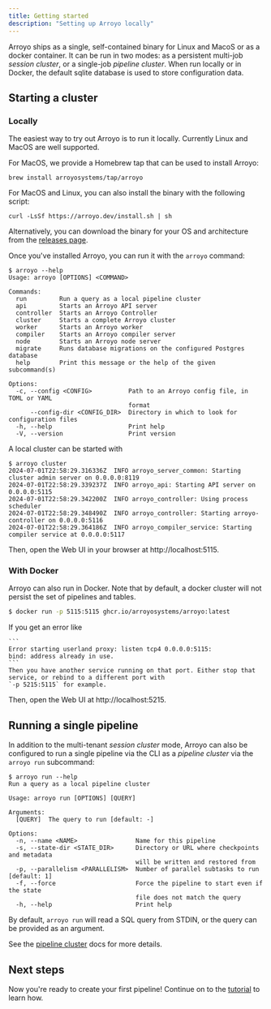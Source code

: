 ```yaml
---
title: Getting started
description: "Setting up Arroyo locally"
---
```


Arroyo ships as a single, self-contained binary for Linux and MacoS or as a docker container. It can be run in two
modes: as a persistent multi-job _session cluster_, or a single-job _pipeline cluster_. When run locally or in Docker,
the default sqlite database is used to store configuration data.

## Starting a cluster

### Locally

The easiest way to try out Arroyo is to run it locally. Currently Linux and MacOS are well supported.

For MacOS, we provide a Homebrew tap that can be used to install Arroyo:

```shellsession
brew install arroyosystems/tap/arroyo
```

For MacOS and Linux, you can also install the binary with the following script:

```shellsession
curl -LsSf https://arroyo.dev/install.sh | sh
```

Alternatively, you can download the binary for your OS and architecture from the
[releases page](https://github.com/arroyosystems/arroyo/releases).

Once you've installed Arroyo, you can run it with the `arroyo` command:

```shellsession
$ arroyo --help
Usage: arroyo [OPTIONS] <COMMAND>

Commands:
  run         Run a query as a local pipeline cluster
  api         Starts an Arroyo API server
  controller  Starts an Arroyo Controller
  cluster     Starts a complete Arroyo cluster
  worker      Starts an Arroyo worker
  compiler    Starts an Arroyo compiler server
  node        Starts an Arroyo node server
  migrate     Runs database migrations on the configured Postgres database
  help        Print this message or the help of the given subcommand(s)

Options:
  -c, --config <CONFIG>          Path to an Arroyo config file, in TOML or YAML
                                 format
      --config-dir <CONFIG_DIR>  Directory in which to look for configuration files
  -h, --help                     Print help
  -V, --version                  Print version
```

A local cluster can be started with

```shellsession
$ arroyo cluster
2024-07-01T22:58:29.316336Z  INFO arroyo_server_common: Starting cluster admin server on 0.0.0.0:8119
2024-07-01T22:58:29.339237Z  INFO arroyo_api: Starting API server on 0.0.0.0:5115
2024-07-01T22:58:29.342200Z  INFO arroyo_controller: Using process scheduler
2024-07-01T22:58:29.348490Z  INFO arroyo_controller: Starting arroyo-controller on 0.0.0.0:5116
2024-07-01T22:58:29.364186Z  INFO arroyo_compiler_service: Starting compiler service at 0.0.0.0:5117
```

Then, open the Web UI in your browser at http://localhost:5115.

### With Docker

Arroyo can also run in Docker. Note that by default, a docker cluster will not persist the set of pipelines and tables.

```bash
$ docker run -p 5115:5115 ghcr.io/arroyosystems/arroyo:latest
```

<Tip>
    If you get an error like

    ```
    Error starting userland proxy: listen tcp4 0.0.0.0:5115:
    bind: address already in use.
    ```
    Then you have another service running on that port. Either stop that service, or rebind to a different port with
    `-p 5215:5115` for example.
</Tip>

Then, open the Web UI at http://localhost:5215.

## Running a single pipeline

In addition to the multi-tenant _session cluster_ mode, Arroyo can also be configured to run a single pipeline
via the CLI as a _pipeline cluster_ via the `arroyo run` subcommand:

```shellsession
$ arroyo run --help
Run a query as a local pipeline cluster

Usage: arroyo run [OPTIONS] [QUERY]

Arguments:
  [QUERY]  The query to run [default: -]

Options:
  -n, --name <NAME>                Name for this pipeline
  -s, --state-dir <STATE_DIR>      Directory or URL where checkpoints and metadata
                                   will be written and restored from
  -p, --parallelism <PARALLELISM>  Number of parallel subtasks to run [default: 1]
  -f, --force                      Force the pipeline to start even if the state
                                   file does not match the query
  -h, --help                       Print help
```

By default, `arroyo run` will read a SQL query from STDIN, or the query can be provided
as an argument.

See the [pipeline cluster](/deployment/pipeline-clusters) docs for more details.

## Next steps

Now you're ready to create your first pipeline! Continue on to the [tutorial](/tutorial) to learn how.
